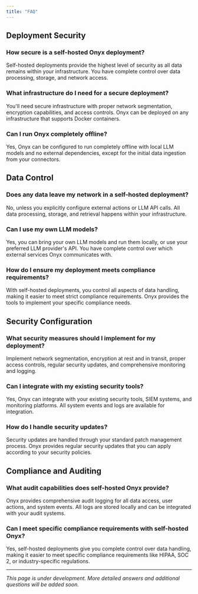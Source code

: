 ```yaml
---
title: "FAQ"
---
```


## Deployment Security

### How secure is a self-hosted Onyx deployment?
Self-hosted deployments provide the highest level of security as all data remains within your infrastructure. You have complete control over data processing, storage, and network access.

### What infrastructure do I need for a secure deployment?
You'll need secure infrastructure with proper network segmentation, encryption capabilities, and access controls. Onyx can be deployed on any infrastructure that supports Docker containers.

### Can I run Onyx completely offline?
Yes, Onyx can be configured to run completely offline with local LLM models and no external dependencies, except for the initial data ingestion from your connectors.

## Data Control

### Does any data leave my network in a self-hosted deployment?
No, unless you explicitly configure external actions or LLM API calls. All data processing, storage, and retrieval happens within your infrastructure.

### Can I use my own LLM models?
Yes, you can bring your own LLM models and run them locally, or use your preferred LLM provider's API. You have complete control over which external services Onyx communicates with.

### How do I ensure my deployment meets compliance requirements?
With self-hosted deployments, you control all aspects of data handling, making it easier to meet strict compliance requirements. Onyx provides the tools to implement your specific compliance needs.

## Security Configuration

### What security measures should I implement for my deployment?
Implement network segmentation, encryption at rest and in transit, proper access controls, regular security updates, and comprehensive monitoring and logging.

### Can I integrate with my existing security tools?
Yes, Onyx can integrate with your existing security tools, SIEM systems, and monitoring platforms. All system events and logs are available for integration.

### How do I handle security updates?
Security updates are handled through your standard patch management process. Onyx provides regular security updates that you can apply according to your security policies.

## Compliance and Auditing

### What audit capabilities does self-hosted Onyx provide?
Onyx provides comprehensive audit logging for all data access, user actions, and system events. All logs are stored locally and can be integrated with your audit systems.

### Can I meet specific compliance requirements with self-hosted Onyx?
Yes, self-hosted deployments give you complete control over data handling, making it easier to meet specific compliance requirements like HIPAA, SOC 2, or industry-specific regulations.

---

*This page is under development. More detailed answers and additional questions will be added soon.* 
